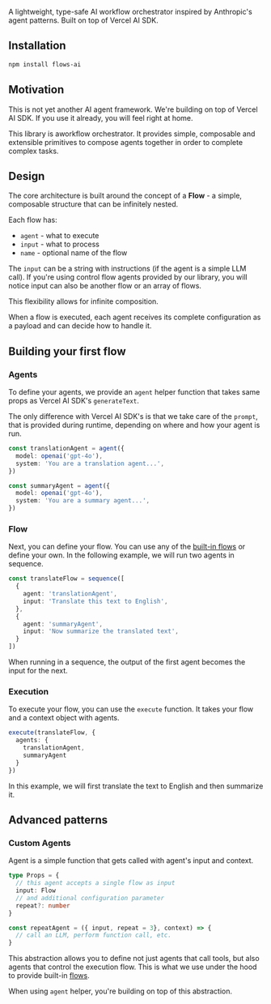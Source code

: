 A lightweight, type-safe AI workflow orchestrator inspired by Anthropic's agent patterns. Built on top of Vercel AI SDK.

## Installation

```bash
npm install flows-ai
```

## Motivation

This is not yet another AI agent framework. We're building on top of Vercel AI SDK. If you use it already, you will feel right at home.

This library is aworkflow orchestrator. It provides simple, composable and extensible primitives to compose agents together in order to complete complex tasks.

## Design

The core architecture is built around the concept of a **Flow** - a simple, composable structure that can be infinitely nested.

Each flow has:
- `agent` - what to execute
- `input` - what to process
- `name` - optional name of the flow

The `input` can be a string with instructions (if the agent is a simple LLM call). If you're using control flow agents provided by our library, you will notice input can also be another flow or an array of flows.

This flexibility allows for infinite composition. 

When a flow is executed, each agent receives its complete configuration as a payload and can decide how to handle it.

## Building your first flow

### Agents

To define your agents, we provide an `agent` helper function that takes same props as Vercel AI SDK's `generateText`. 

The only difference with Vercel AI SDK's is that we take care of the `prompt`, that is provided during runtime, depending on where and how your agent is run.

```ts
const translationAgent = agent({
  model: openai('gpt-4o'),
  system: 'You are a translation agent...',
})

const summaryAgent = agent({
  model: openai('gpt-4o'),
  system: 'You are a summary agent...',
})
```

### Flow

Next, you can define your flow. You can use any of the [built-in flows](/flows/) or define your own. In the following example, we will run two agents in sequence.

```ts
const translateFlow = sequence([
  {
    agent: 'translationAgent',
    input: 'Translate this text to English',
  },
  {
    agent: 'summaryAgent',
    input: 'Now summarize the translated text',
  }
])
```

When running in a sequence, the output of the first agent becomes the input for the next.

### Execution

To execute your flow, you can use the `execute` function. It takes your flow and a context object with agents.

```ts
execute(translateFlow, {
  agents: {
    translationAgent,
    summaryAgent
  }
})
```

In this example, we will first translate the text to English and then summarize it.

## Advanced patterns

### Custom Agents

Agent is a simple function that gets called with agent's input and context.

```ts
type Props = {
  // this agent accepts a single flow as input
  input: Flow
  // and additional configuration parameter
  repeat?: number
}

const repeatAgent = ({ input, repeat = 3}, context) => {
  // call an LLM, perform function call, etc.
}
```

This abstraction allows you to define not just agents that call tools, but also agents that control the execution flow. This is what we use under the hood to provide built-in [flows](/flows/).

When using `agent` helper, you're building on top of this abstraction.
